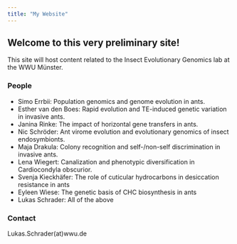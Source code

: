 ```yaml
---
title: "My Website"
---
```


## Welcome to this very preliminary site!

This site will host content related to the Insect Evolutionary Genomics lab at the WWU Münster.


### People

- Simo Errbii: Population genomics and genome evolution in ants.
- Esther van den Boes: Rapid evolution and TE-induced genetic variation in invasive ants.
- Janina Rinke: The impact of horizontal gene transfers in ants.
- Nic Schröder: Ant virome evolution and evolutionary genomics of insect endosymbionts.
- Maja Drakula: Colony recognition and self-/non-self discrimination in invasive ants.
- Lena Wiegert: Canalization and phenotypic diversification in Cardiocondyla obscurior.
- Svenja Kieckhäfer: The role of cuticular hydrocarbons in desiccation resistance in ants
- Eyleen Wiese: The genetic basis of CHC biosynthesis in ants
- Lukas Schrader: All of the above

### Contact
Lukas.Schrader(at)wwu.de
